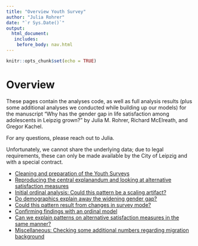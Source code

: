 ```yaml
---
title: "Overview Youth Survey"
author: "Julia Rohrer"
date: "`r Sys.Date()`"
output: 
  html_document:
   includes:
    before_body: nav.html
---
```


```r
knitr::opts_chunk$set(echo = TRUE)
```

# Overview

These pages contain the analyses code, as well as full analysis results (plus some additional analyses we conducted while building up our models) for the manuscript "Why has the gender gap in life satisfaction among adolescents in Leipzig grown?" by Julia M. Rohrer, Richard McElreath, and Gregor Kachel.

For any questions, please reach out to Julia.

Unfortunately, we cannot share the underlying data; due to legal requirements, these can only be made available by the City of Leipzig and with a special contract.



- [Cleaning and preparation of the Youth Surveys](01_Data-preparation.html)
- [Reproducing the central explanandum and looking at alternative satisfaction measures](02_Reproducing-the-Explanandum-and-considering-alternative-satisfaction-measures.html)
- [Initial ordinal analysis: Could this pattern be a scaling artifact?](03_Ordinal-analysis.html)
- [Do demographics explain away the widening gender gap?](04_Add-demographic-variables.html)
- [Could this pattern result from changes in survey mode?](05_Mode-effects-and-school-fixed-effects.html)
- [Confirming findings with an ordinal model](06_Robustness-ordinal.html)
- [Can we explain patterns on alternative satisfaction measures in the same manner?](07_Check-explanation-for-other-outcomes.html)
- [Miscellaneous: Checking some additional numbers regarding migration background](08_Misc.html)
